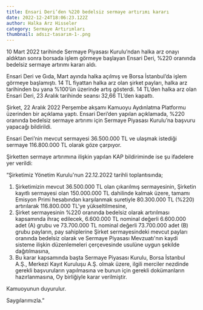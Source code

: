 ```yaml
---
title: Ensari Deri’den %220 bedelsiz sermaye artırımı kararı
date: 2022-12-24T18:06:23.122Z
author: Halka Arz Hisseler
category: Sermaye Artırımları
thumbnail: adsız-tasarım-1-.png
---
```

10 Mart 2022 tarihinde Sermaye Piyasası Kurulu’ndan halka arz onayı aldıktan sonra borsada işlem görmeye başlayan Ensari Deri, %220 oranında bedelsiz sermaye artırımı kararı aldı.

Ensari Deri ve Gıda, Mart ayında halka açılmış ve Borsa İstanbul’da işlem görmeye başlamıştı. 14 TL fiyattan halka arz olan şirket payları, halka arz tarihinden bu yana %100’ün üzerinde artış gösterdi. 14 TL’den halka arz olan Ensari Deri, 23 Aralık tarihinde seansı 32,66 TL’den kapattı.

Şirket, 22 Aralık 2022 Perşembe akşamı Kamuoyu Aydınlatma Platformu üzerinden bir açıklama yaptı. Ensari Deri’den yapılan açıklamada, %220 oranında bedelsiz sermaye artırımı için Sermaye Piyasası Kurulu’na başvuru yapacağı bildirildi.

Ensari Deri’nin mevcut sermayesi 36.500.000 TL ve ulaşmak istediği sermaye 116.800.000 TL olarak göze çarpıyor. 

Şirketten sermaye artırımına ilişkin yapılan KAP bildiriminde ise şu ifadelere yer verildi:

“Şirketimiz Yönetim Kurulu'nun 22.12.2022 tarihli toplantısında;

1. Şirketimizin mevcut 36.500.000 TL olan çıkarılmış sermayesinin, Şirketin kayıtlı sermayesi olan 150.000.000 TL dahilinde kalmak üzere, tamamı Emisyon Primi hesabından karşılanmak suretiyle 80.300.000 TL (%220) artırılarak 116.800.000 TL'ye yükseltilmesine,
2. Şirket sermayesinin %220 oranında bedelsiz olarak artırılması kapsamında ihraç edilecek, 6.600.000 TL nominal değerli 6.600.000 adet (A) grubu ve 73.700.000 TL nominal değerli 73.700.000 adet (B) grubu payların, pay sahiplerine Şirket sermayesindeki mevcut payları oranında bedelsiz olarak ve Sermaye Piyasası Mevzuatı'nın kaydi sisteme ilişkin düzenlemeleri çerçevesinde usulüne uygun şekilde dağıtılmasına,
3. Bu karar kapsamında başta Sermaye Piyasası Kurulu, Borsa İstanbul A.Ş., Merkezi Kayıt Kuruluşu A.Ş. olmak üzere, ilgili merciler nezdinde gerekli başvuruların yapılmasına ve bunun için gerekli dokümanların hazırlanmasına,
   Oy birliğiyle karar verilmiştir.

Kamuoyunun duyurulur.

Saygılarımızla.”